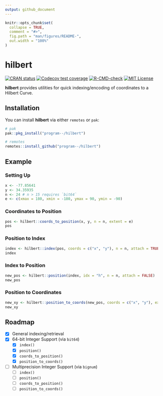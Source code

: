 ```yaml
---
output: github_document
---
```


<!-- README.md is generated from README.Rmd. Please edit that file -->

```r
knitr::opts_chunk$set(
  collapse = TRUE,
  comment = "#>",
  fig.path = "man/figures/README-",
  out.width = "100%"
)
```

# hilbert

<!-- badges: start -->
[![CRAN status](https://www.r-pkg.org/badges/version/hilbert)](https://CRAN.R-project.org/package=hilbert)
[![Codecov test coverage](https://codecov.io/gh/program--/hilbert/branch/main/graph/badge.svg)](https://codecov.io/gh/program--/hilbert?branch=main)
[![R-CMD-check](https://github.com/program--/hilbert/workflows/R-CMD-check/badge.svg)](https://github.com/program--/hilbert/actions)
[![MIT License](https://img.shields.io/badge/license-MIT-blue.svg)](https://opensource.org/licenses/MIT)
<!-- badges: end -->

**hilbert** provides utilities for quick indexing/encoding of coordinates to a Hilbert Curve.

## Installation

You can install **hilbert** via either `remotes` or `pak`:

``` r
# pak
pak::pkg_install("program--/hilbert")

# remotes
remotes::install_github("program--/hilbert")
```

## Example

### Setting Up
```r
x <- -77.85641
y <- 34.35935
n <- 24 # n > 15 requires `bit64`
e <- c(xmax = 180, xmin = -180, ymax = 90, ymin = -90)
```

### Coordinates to Position
```r
pos <- hilbert::coords_to_position(x, y, n = n, extent = e)
pos
```

### Position to Index
```r
index <- hilbert::index(pos, coords = c("x", "y"), n = n, attach = TRUE)
index
```

### Index to Position
```r
new_pos <- hilbert::position(index, idx = "h", n = n, attach = FALSE)
new_pos
```

### Position to Coordinates
```r
new_xy <- hilbert::position_to_coords(new_pos, coords = c("x", "y"), extent = e, n = n, attach = TRUE)
new_xy
```

## Roadmap

- [X] General indexing/retrieval
- [X] 64-bit Integer Support (via `bit64`)
  + [X] `index()`
  + [X] `position()`
  + [X] `coords_to_position()`
  + [X] `position_to_coords()`
- [ ] Multiprecision Integer Support (via `bignum`)
  + [ ] `index()`
  + [ ] `position()`
  + [ ] `coords_to_position()`
  + [ ] `position_to_coords()`
